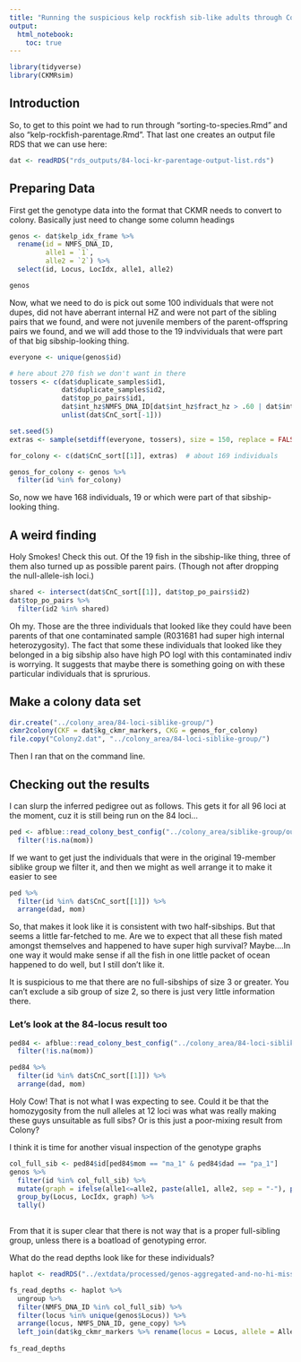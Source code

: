 ```yaml
---
title: "Running the suspicious kelp rockfish sib-like adults through Colony"
output: 
  html_notebook:
    toc: true
---
```



```r
library(tidyverse)
library(CKMRsim)
```

## Introduction

So, to get to this point we had to run through "sorting-to-species.Rmd" and also
"kelp-rockfish-parentage.Rmd".  That last one creates an output file RDS that we can 
use here:
```r
dat <- readRDS("rds_outputs/84-loci-kr-parentage-output-list.rds")
```


## Preparing Data

First get the genotype data into the format that CKMR needs to convert
to colony.  Basically just need to change some column headings
```r
genos <- dat$kelp_idx_frame %>%
  rename(id = NMFS_DNA_ID,
         alle1 = `1`,
         alle2 = `2`) %>%
  select(id, Locus, LocIdx, alle1, alle2)

genos
```


Now, what we need to do is pick out some 100 individuals that were not dupes, did not 
have aberrant internal HZ and were not part of the sibling pairs that
we found, and were not juvenile members of the parent-offspring pairs we found, 
and we will add those to the 19 indvividuals that were part of that
big sibship-looking thing.  
```r
everyone <- unique(genos$id)

# here about 270 fish we don't want in there
tossers <- c(dat$duplicate_samples$id1,
             dat$duplicate_samples$id2,
             dat$top_po_pairs$id1, 
             dat$int_hz$NMFS_DNA_ID[dat$int_hz$fract_hz > .60 | dat$int_hz$fract_hz < .27],
             unlist(dat$CnC_sort[-1]))

set.seed(5)
extras <- sample(setdiff(everyone, tossers), size = 150, replace = FALSE)

for_colony <- c(dat$CnC_sort[[1]], extras)  # about 169 individuals

genos_for_colony <- genos %>%
  filter(id %in% for_colony)
```
So, now we have 168 individuals, 19 or which were part of that sibship-looking thing.

## A weird finding

Holy Smokes! Check this out.  Of the 19 fish in the sibship-like thing, three of them also turned
up as possible parent pairs.  (Though not after dropping the null-allele-ish loci.)
```r
shared <- intersect(dat$CnC_sort[[1]], dat$top_po_pairs$id2)
dat$top_po_pairs %>%
  filter(id2 %in% shared)
```

Oh my.  Those are the three individuals that looked like they could have been parents of that one contaminated
sample (R031681 had super high internal heterozygosity).  The fact that some  these individuals that looked like
they belonged in a big sibship also have high PO logl with this contaminated indiv is worrying.  It suggests 
that maybe there is something going on with these particular individuals that is sprurious.

## Make a colony data set

```r
dir.create("../colony_area/84-loci-siblike-group/")
ckmr2colony(CKF = dat$kg_ckmr_markers, CKG = genos_for_colony)
file.copy("Colony2.dat", "../colony_area/84-loci-siblike-group/")
```


Then I ran that on the command line.


## Checking out the results

I can slurp the inferred pedigree out as follows.  This gets it for all 96 loci at the
moment, cuz it is still being run on the 84 loci...
```r
ped <- afblue::read_colony_best_config("../colony_area/siblike-group/output.BestConfig") %>%
  filter(!is.na(mom))
```

If we want to get just the individuals that were in the original 19-member siblike group
we filter it, and then we might as well arrange it to make it easier to see
```r
ped %>%
  filter(id %in% dat$CnC_sort[[1]]) %>%
  arrange(dad, mom)
```


So, that makes it look like it is consistent with two half-sibships.  But that seems a little
far-fetched to me.  Are we to expect that all these fish mated amongst themselves and 
happened to have super high survival?  Maybe....In one way it would make sense if all the 
fish in one little packet of ocean happened to do well, but I still don't like it.  

It is suspicious to me that there are no full-sibships of size 3 or greater.  You can't exclude
a sib group of size 2, so there is just very little information there.  


### Let's look at the 84-locus result too

```r
ped84 <- afblue::read_colony_best_config("../colony_area/84-loci-siblike-group/output.BestConfig") %>%
  filter(!is.na(mom))

ped84 %>%
  filter(id %in% dat$CnC_sort[[1]]) %>%
  arrange(dad, mom)
```
Holy Cow! That is not what I was expecting to see.  Could it be that the homozygosity from the null alleles
at 12 loci was what was really making these guys unsuitable as full sibs?  Or is this just
a poor-mixing result from Colony?

I think it is time for another visual inspection of the genotype graphs
```r
col_full_sib <- ped84$id[ped84$mom == "ma_1" & ped84$dad == "pa_1"]
genos %>%
  filter(id %in% col_full_sib) %>%
  mutate(graph = ifelse(alle1<=alle2, paste(alle1, alle2, sep = "-"), paste(alle2, alle1, sep = "-"))) %>%
  group_by(Locus, LocIdx, graph) %>%
  tally()
  
```

From that it is super clear that there is not way that is a proper full-sibling group, unless there is
a boatload of genotyping error.  

What do the read depths look like for these individuals?
```r
haplot <- readRDS("../extdata/processed/genos-aggregated-and-no-hi-missers.rds") 

fs_read_depths <- haplot %>%
  ungroup %>%
  filter(NMFS_DNA_ID %in% col_full_sib) %>%
  filter(locus %in% unique(genos$Locus)) %>%
  arrange(locus, NMFS_DNA_ID, gene_copy) %>%
  left_join(dat$kg_ckmr_markers %>% rename(locus = Locus, allele = Allele) %>% select(locus, LocIdx, allele, AlleIdx))
  
fs_read_depths
```




